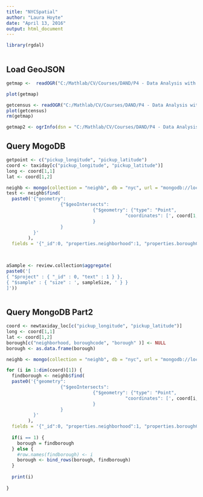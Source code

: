 ---
title: "NYCSpatial"
author: "Laura Hoyte"
date: "April 13, 2016"
output: html_document
---

```{r libraries, echo = FALSE}

library(rgdal)



```

## Load GeoJSON


```{r Load GeoJSON, echo = FALSE}

getmap <-  readOGR("C:/Mathlab/CV/Courses/DAND/P4 - Data Analysis with R/P4 Project/NYC Taxi/nyc.geojson", "OGRGeoJSON")

plot(getmap)

getcensus <- readOGR("C:/Mathlab/CV/Courses/DAND/P4 - Data Analysis with R/P4 Project/NYC Taxi/nyc_community_districts_2013.geojson", "OGRGeoJSON")
plot(getcensus)
rm(getmap)

getmap2 <- ogrInfo(dsn = "C:/Mathlab/CV/Courses/DAND/P4 - Data Analysis with R/P4 Project/NYC Taxi/nyc.geojson", layer = "OGRGeoJSON")

```

## Query MogoDB

```{r Query MongoDB, echo = FALSE}

getpoint <- c("pickup_longitude", "pickup_latitude")
coord <- taxiday[c("pickup_longitude", "pickup_latitude")]
long <- coord[1,1]
lat <- coord[1,2]

neighb <- mongo(collection = "neighb", db = "nyc", url = "mongodb://localhost", verbose = TRUE)
test <- neighb$find(
  paste0('{"geometry": 
                    {"$geoIntersects":
                                {"$geometry": {"type": "Point", 
                                            "coordinates": [', coord[1,1], ',', coord[1,2], ']}
                                }
                    }
          }'
        ), 
  fields = '{"_id":0, "properties.neighborhood":1, "properties.boroughCode":1, "properties.borough":1}')
  


aSample <- review.collection$aggregate(
paste0('[
{ "$project" : { "_id" : 0, "text" : 1 } },
{ "$sample" : { "size" : ', sampleSize, ' } }
]'))



```

## Query MongoDB Part2

```{r}

coord <- newtaxiday_loc[c("pickup_longitude", "pickup_latitude")]
long <- coord[1,1]
lat <- coord[1,2]
borough[c("neighborhood, boroughcode", "borough" )] <- NULL
borough <- as.data.frame(borough)

neighb <- mongo(collection = "neighb", db = "nyc", url = "mongodb://localhost", verbose = TRUE)

for (i in 1:dim(coord)[1]) {
  findborough <- neighb$find(
  paste0('{"geometry": 
                    {"$geoIntersects":
                                {"$geometry": {"type": "Point", 
                                            "coordinates": [', coord[i,1], ',', coord[i,2], ']}
                                }
                    }
          }'
        ), 
  fields = '{"_id":0, "properties.neighborhood":1, "properties.boroughCode":1, "properties.borough":1}')
  
  if(i == 1) {
    borough = findborough
  } else {
    #row.names(findborough) <- i
    borough <- bind_rows(borough, findborough)
  }
  
  print(i)
  
}

```

